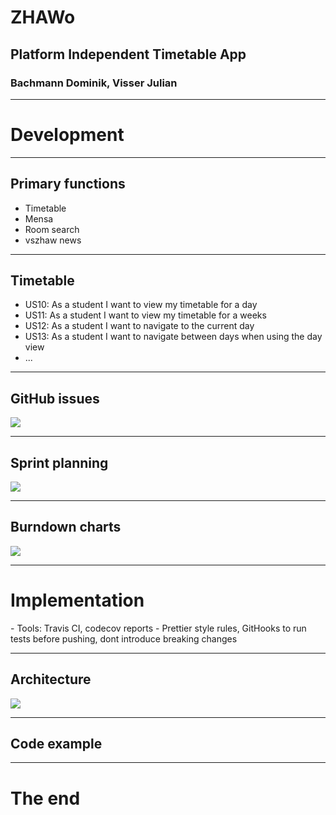 
<Head>
  <title>ZHAWo - Platform Independent Timetable App</title>
</Head>

# ZHAWo

## Platform Independent Timetable App

### Bachmann Dominik, Visser Julian

---

# Development

---

## Primary functions

- Timetable
- Mensa
- Room search
- vszhaw news

---

## Timetable

- US10: As a student I want to view my timetable for a day
- US11: As a student I want to view my timetable for a weeks
- US12: As a student I want to navigate to the current day
- US13: As a student I want to navigate between days when using the day view
- ...

---

## GitHub issues

![](./Assets/github_issues.png)

---

## Sprint planning

![](./Assets/github_sprints.png)

---

## Burndown charts

![](./Assets/sprint_burndown.png)

---

# Implementation

<Notes>
  - Tools: Travis CI, codecov reports - Prettier style rules, GitHooks to run
  tests before pushing, dont introduce breaking changes
</Notes>

---

## Architecture

![](./Assets/architecture.png)

---

## Code example

---

# The end
